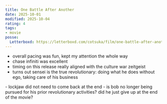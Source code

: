 ```yaml
---
title: One Battle After Another
date: 2025-10-01
modified: 2025-10-04
rating: 4
tags:
- movie
posse:
  Letterboxd: https://letterboxd.com/cotsuka/film/one-battle-after-another/
---
```


- overall pacing was fun, kept my attention the whole way
- chase infiniti was excellent
- timing on this release really aligned with the culture war zeitgeist
- turns out sensei is the true revolutionary: doing what he does without ego, taking care of his business

<Spoiler>
  - lockjaw did not need to come back at the end
  - is bob no longer being pursued for his prior revolutionary activities? did he just give up at the end of the movie?
</Spoiler>